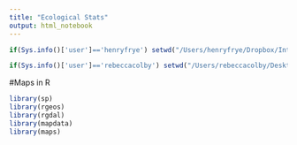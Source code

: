 ```yaml
---
title: "Ecological Stats"
output: html_notebook
---
```


```r
if(Sys.info()['user']=='henryfrye') setwd("/Users/henryfrye/Dropbox/Intellectual_Endeavours/Literature/ecological_stats/Ecological_Stats_Tutorials_EEB")

if(Sys.info()['user']=='rebeccacolby') setwd("/Users/rebeccacolby/Desktop/R_tutorials&practice/Ecological_Stats_Tutorials_EEB/")

```




#Maps in R

```r

library(sp)
library(rgeos)
library(rgdal)
library(mapdata)
library(maps)


```

